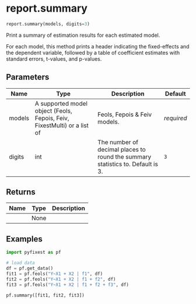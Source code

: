 # report.summary { #pyfixest.report.summary }

```python
report.summary(models, digits=3)
```

Print a summary of estimation results for each estimated model.

For each model, this method prints a header indicating the fixed-effects and the
dependent variable, followed by a table of coefficient estimates with standard
errors, t-values, and p-values.

## Parameters {.doc-section .doc-section-parameters}

| Name   | Type                                                                     | Description                                                                    | Default    |
|--------|--------------------------------------------------------------------------|--------------------------------------------------------------------------------|------------|
| models | A supported model object (Feols, Fepois, Feiv, FixestMulti) or a list of | Feols, Fepois & Feiv models.                                                   | _required_ |
| digits | int                                                                      | The number of decimal places to round the summary statistics to. Default is 3. | `3`        |

## Returns {.doc-section .doc-section-returns}

| Name   | Type   | Description   |
|--------|--------|---------------|
|        | None   |               |

## Examples {.doc-section .doc-section-examples}

```{python}
import pyfixest as pf

# load data
df = pf.get_data()
fit1 = pf.feols("Y~X1 + X2 | f1", df)
fit2 = pf.feols("Y~X1 + X2 | f1 + f2", df)
fit3 = pf.feols("Y~X1 + X2 | f1 + f2 + f3", df)

pf.summary([fit1, fit2, fit3])
```